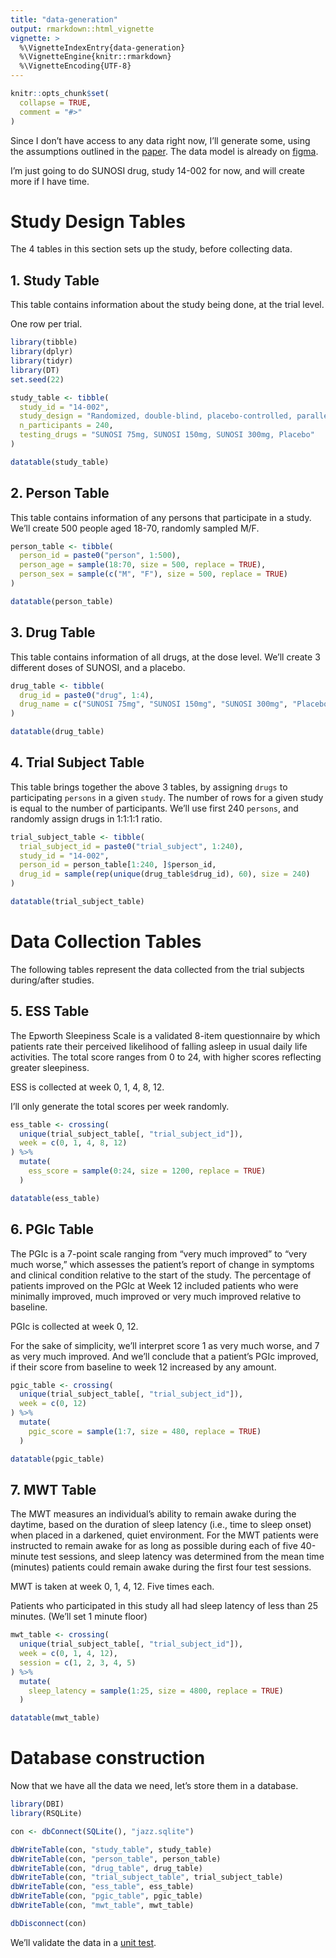 ```yaml
---
title: "data-generation"
output: rmarkdown::html_vignette
vignette: >
  %\VignetteIndexEntry{data-generation}
  %\VignetteEngine{knitr::rmarkdown}
  %\VignetteEncoding{UTF-8}
---
```


```r
knitr::opts_chunk$set(
  collapse = TRUE,
  comment = "#>"
)
```

Since I don't have access to any data right now, I'll generate some, using the assumptions outlined in the [paper](https://pp.jazzpharma.com/pi/sunosi.ca.PM-en.pdf). The data model is already on [figma](https://www.figma.com/file/Hrx2iUgZalScAjykfQgqT8/jazzR?node-id=0%3A1).

I'm just going to do SUNOSI drug, study 14-002 for now, and will create more if I have time.

# Study Design Tables

The 4 tables in this section sets up the study, before collecting data. 

## 1. Study Table

This table contains information about the study being done, at the trial level.

One row per trial.

```r
library(tibble)
library(dplyr)
library(tidyr)
library(DT)
set.seed(22)

study_table <- tibble(
  study_id = "14-002",
  study_design = "Randomized, double-blind, placebo-controlled, parallel-group study conducted in adults with narcolepsy (with or without cataplexy)",
  n_participants = 240,
  testing_drugs = "SUNOSI 75mg, SUNOSI 150mg, SUNOSI 300mg, Placebo"
)

datatable(study_table)
```

## 2. Person Table

This table contains information of any persons that participate in a study. We'll create 500 people aged 18-70, randomly sampled M/F.

```r
person_table <- tibble(
  person_id = paste0("person", 1:500),
  person_age = sample(18:70, size = 500, replace = TRUE),
  person_sex = sample(c("M", "F"), size = 500, replace = TRUE)
)

datatable(person_table)
```

## 3. Drug Table

This table contains information of all drugs, at the dose level. We'll create 3 different doses of SUNOSI, and a placebo.

```r
drug_table <- tibble(
  drug_id = paste0("drug", 1:4),
  drug_name = c("SUNOSI 75mg", "SUNOSI 150mg", "SUNOSI 300mg", "Placebo")
)

datatable(drug_table)
```

## 4. Trial Subject Table

This table brings together the above 3 tables, by assigning `drugs` to participating `persons` in a given `study`. The number of rows for a given study is equal to the number of participants. We'll use first 240 `persons`, and randomly assign drugs in 1:1:1:1 ratio.

```r
trial_subject_table <- tibble(
  trial_subject_id = paste0("trial_subject", 1:240),
  study_id = "14-002",
  person_id = person_table[1:240, ]$person_id,
  drug_id = sample(rep(unique(drug_table$drug_id), 60), size = 240)
)

datatable(trial_subject_table)
```

# Data Collection Tables

The following tables represent the data collected from the trial subjects during/after studies. 

## 5. ESS Table

The Epworth Sleepiness Scale is a validated 8-item questionnaire by which patients rate their perceived likelihood
of falling asleep in usual daily life activities. The total score ranges from 0 to 24, with higher scores
reflecting greater sleepiness.

ESS is collected at week 0, 1, 4, 8, 12. 

I'll only generate the total scores per week randomly.

```r
ess_table <- crossing(
  unique(trial_subject_table[, "trial_subject_id"]),
  week = c(0, 1, 4, 8, 12)
) %>% 
  mutate(
    ess_score = sample(0:24, size = 1200, replace = TRUE)
  )

datatable(ess_table)
```

## 6. PGIc Table

The PGIc is a 7-point scale ranging from “very much improved” to “very much worse,” which assesses the patient’s report of change in symptoms and clinical condition relative to the start of the study. The percentage of patients improved on the PGIc at Week 12 included patients who were minimally improved, much improved or very much improved relative to baseline. 

PGIc is collected at week 0, 12. 

For the sake of simplicity, we'll interpret score 1 as very much worse, and 7 as very much improved. And we'll conclude that a patient's PGIc improved, if their score from baseline to week 12 increased by any amount.

```r
pgic_table <- crossing(
  unique(trial_subject_table[, "trial_subject_id"]),
  week = c(0, 12)
) %>% 
  mutate(
    pgic_score = sample(1:7, size = 480, replace = TRUE)
  )

datatable(pgic_table)
```

## 7. MWT Table

The MWT measures an individual’s ability to remain awake during the daytime, based on the duration of sleep latency (i.e., time to sleep onset) when placed in a darkened, quiet environment. For the MWT patients were instructed to remain awake for as long as possible during each of five 40-minute test sessions, and sleep latency was determined from the mean time (minutes) patients could remain awake during the first four test sessions.

MWT is taken at week 0, 1, 4, 12. Five times each.

Patients who participated in this study all had sleep latency of less than 25 minutes. (We'll set 1 minute floor)

```r
mwt_table <- crossing(
  unique(trial_subject_table[, "trial_subject_id"]),
  week = c(0, 1, 4, 12),
  session = c(1, 2, 3, 4, 5)
) %>% 
  mutate(
    sleep_latency = sample(1:25, size = 4800, replace = TRUE)
  )

datatable(mwt_table)
```

# Database construction

Now that we have all the data we need, let's store them in a database.

```r
library(DBI)
library(RSQLite)

con <- dbConnect(SQLite(), "jazz.sqlite")

dbWriteTable(con, "study_table", study_table)
dbWriteTable(con, "person_table", person_table)
dbWriteTable(con, "drug_table", drug_table)
dbWriteTable(con, "trial_subject_table", trial_subject_table)
dbWriteTable(con, "ess_table", ess_table)
dbWriteTable(con, "pgic_table", pgic_table)
dbWriteTable(con, "mwt_table", mwt_table)

dbDisconnect(con)
```

We'll validate the data in a [unit test](tests/testthat/test-data_validation.R).
